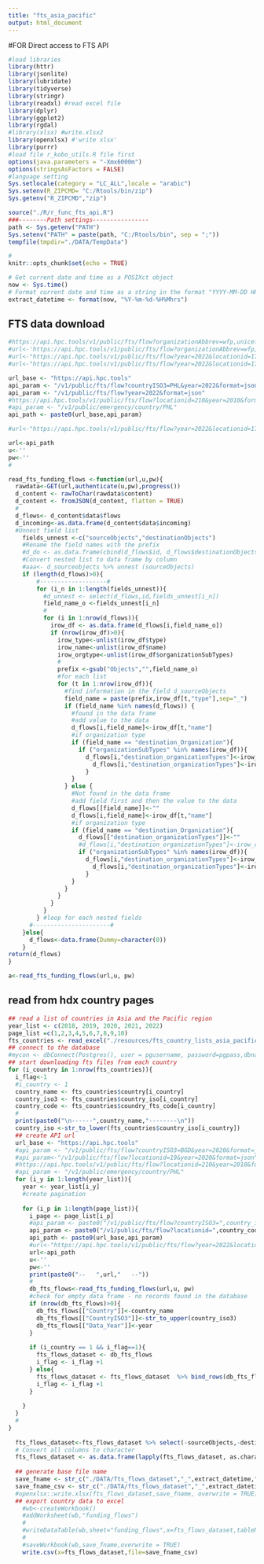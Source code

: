 ```yaml
---
title: "fts_asia_pacific"
output: html_document
---
```


#FOR Direct access to FTS API

```r
#load libraries
library(httr)
library(jsonlite)
library(lubridate)
library(tidyverse)
library(stringr)
library(readxl) #read excel file
library(dplyr)
library(ggplot2)
library(rgdal)
#library(xlsx) #write.xlsx2
library(openxlsx) #'write xlsx'
library(purrr) 
#load file r_kobo_utils.R file first
options(java.parameters = "-Xmx6000m")
options(stringsAsFactors = FALSE)
#language setting
Sys.setlocale(category = "LC_ALL",locale = "arabic")
Sys.setenv(R_ZIPCMD= "C:/Rtools/bin/zip")
Sys.getenv("R_ZIPCMD","zip")

source("./R/r_func_fts_api.R")
###--------Path settings----------------
path <- Sys.getenv("PATH")
Sys.setenv("PATH" = paste(path, "C:/Rtools/bin", sep = ";"))
tempfile(tmpdir="./DATA/TempData")

#
knitr::opts_chunk$set(echo = TRUE)

# Get current date and time as a POSIXct object
now <- Sys.time()
# Format current date and time as a string in the format "YYYY-MM-DD HH:MM:SS"
extract_datetime <- format(now, "%Y-%m-%d-%H%Mhrs")

```

## FTS data download
```r
#https://api.hpc.tools/v1/public/fts/flow?organizationAbbrev=wfp,unicef&year=2015
#url<-'https://api.hpc.tools/v1/public/fts/flow?organizationAbbrev=wfp,unicef&year=2015'
#url<-"https://api.hpc.tools/v1/public/fts/flow?year=2022&locationid=176"
#url<-"https://api.hpc.tools/v1/public/fts/flow?year=2022&locationid=176&boundary=incoming"

url_base <- "https://api.hpc.tools"
api_param <- "/v1/public/fts/flow?countryISO3=PHL&year=2022&format=json"
api_param <- "/v1/public/fts/flow?year=2022&format=json"
#https://api.hpc.tools/v1/public/fts/flow?locationid=210&year=2010&format=json
#api_param <- "/v1/public/emergency/country/PHL"
api_path <- paste0(url_base,api_param)

#url<-"https://api.hpc.tools/v1/public/fts/flow?year=2022&locationid=176"

url<-api_path
u<-''
pw<-''
#
```



```r
read_fts_funding_flows <-function(url,u,pw){
  rawdata<-GET(url,authenticate(u,pw),progress())
  d_content <- rawToChar(rawdata$content)
  d_content <- fromJSON(d_content, flatten = TRUE)
  #
  d_flows<- d_content$data$flows
  d_incoming<-as.data.frame(d_content$data$incoming)
  #Unnest field list
    fields_unnest <-c("sourceObjects","destinationObjects")
    #Rename the field names with the prefix
    #d_do <- as.data.frame(cbind(d_flows$id, d_flows$destinationObjects))
    #Convert nested list to data frame by column
    #aaa<- d_sourceobjects %>% unnest (sourceObjects)
    if (length(d_flows)>0){
        #-------------------#
        for (i_n in 1:length(fields_unnest)){
          #d_unnest <- select(d_flows,id,fields_unnest[i_n])
          field_name_o <-fields_unnest[i_n]
          #
          for (i in 1:nrow(d_flows)){
            irow_df <- as.data.frame(d_flows[i,field_name_o])
            if (nrow(irow_df)>0){
              irow_type<-unlist(irow_df$type)
              irow_name<-unlist(irow_df$name)
              irow_orgtype<-unlist(irow_df$organizationSubTypes)
              #
              prefix <-gsub("Objects","",field_name_o)
              #for each list
              for (t in 1:nrow(irow_df)){
                #find information in the field d_sourceObjects
                field_name = paste(prefix,irow_df[t,"type"],sep="_")
                if (field_name %in% names(d_flows)) {
                  #found in the data frame
                  #add value to the data
                  d_flows[i,field_name]<-irow_df[t,"name"]
                  #if organization type
                  if (field_name == "destination_Organization"){
                    if ("organizationSubTypes" %in% names(irow_df)){
                      d_flows[i,"destination_organizationTypes"]<-irow_df[t,"organizationSubTypes"]}else {
                        d_flows[i,"destination_organizationTypes"]<-irow_df[t,"organizationTypes"]  
                      }
                  } 
                } else {
                  #Not found in the data frame
                  #add field first and then the value to the data
                  d_flows[[field_name]]<-""
                  d_flows[i,field_name]<-irow_df[t,"name"]
                  #if organization type
                  if (field_name == "destination_Organization"){
                    d_flows[["destination_organizationTypes"]]<-""
                    #d_flows[i,"destination_organizationTypes"]<-irow_df[t,"organizationSubTypes"]
                    if ("organizationSubTypes" %in% names(irow_df)){
                      d_flows[i,"destination_organizationTypes"]<-irow_df[t,"organizationSubTypes"]}else {
                        d_flows[i,"destination_organizationTypes"]<-irow_df[t,"organizationTypes"]  
                      }
                  }
                }
              }
            }
          }
        } #loop for each nested fields
      #----------------------#
    }else{
      d_flows<-data.frame(Dummy=character(0))
    }
return(d_flows)
}
```

```r
a<-read_fts_funding_flows(url,u, pw)

```

## read from hdx country pages
```r
## read a list of countries in Asia and the Pacific region
year_list <- c(2018, 2019, 2020, 2021, 2022)
page_list =c(1,2,3,4,5,6,7,8,9,10)
fts_countries <- read_excel("./resources/fts_country_lists_asia_pacific.xlsx", sheet = "hdx_asia_pacific")
## connect to the database
#mycon <- dbConnect(Postgres(), user = pgusername, password=pgpass,dbname = pgdbname, host = pgserver , port = pgport)
## start downloading fts files from each country
for (i_country in 1:nrow(fts_countries)){
  i_flag<-1
  #i_country <- 1
  country_name <- fts_countries$country[i_country]
  country_iso3 <- fts_countries$country_iso[i_country]
  country_code <- fts_countries$coundry_fts_code[i_country]
  #
  print(paste0("\n------",country_name,"--------\n"))
  country_iso <-str_to_lower(fts_countries$country_iso[i_country])
  ## create API url
  url_base <- "https://api.hpc.tools"
  #api_param <- "/v1/public/fts/flow?countryISO3=BGD&year=2020&format=json"
  #api_param<-"/v1/public/fts/flow?locationid=19&year=2020&format=json"
  #https://api.hpc.tools/v1/public/fts/flow?locationid=210&year=2010&format=json
  #api_param <- "/v1/public/emergency/country/PHL"
  for (i_y in 1:length(year_list)){
    year <- year_list[i_y]
    #create pagination
    
    for (i_p in 1:length(page_list)){
      i_page <- page_list[i_p]
      #api_param <- paste0("/v1/public/fts/flow?countryISO3=",country_iso3,"&year=",year,"&format=json","&page=",i_page)
      api_param <- paste0("/v1/public/fts/flow?locationid=",country_code,"&year=",year,"&format=json","&page=",i_page)
      api_path <- paste0(url_base,api_param)
      #url<-"https://api.hpc.tools/v1/public/fts/flow?year=2022&locationid=176"
      url<-api_path
      u<-''
      pw<-''
      print(paste0("--   ",url,"   --"))
      #
      db_fts_flows<-read_fts_funding_flows(url,u, pw)
      #check for empty data frame - no records found in the database
      if (nrow(db_fts_flows)>0){
        db_fts_flows[["Country"]]<-country_name
        db_fts_flows[["CountryISO3"]]<-str_to_upper(country_iso3)
        db_fts_flows[["Data_Year"]]<-year  
      }
      
      if (i_country == 1 && i_flag==1){
        fts_flows_dataset <- db_fts_flows
        i_flag <- i_flag +1
      } else{
        fts_flows_dataset <- fts_flows_dataset  %>% bind_rows(db_fts_flows)
        i_flag <- i_flag +1
      }
      
    }
  }
  #
}
  
  fts_flows_dataset<-fts_flows_dataset %>% select(-sourceObjects,-destinationObjects,-reportDetails)
  # Convert all columns to character  
  fts_flows_dataset <- as.data.frame(lapply(fts_flows_dataset, as.character), stringsAsFactors = FALSE)
  
  ## generate base file name
  save_fname <- str_c("./DATA/fts_flows_dataset","_",extract_datetime,".xlsx")
  save_fname_csv <- str_c("./DATA/fts_flows_dataset","_",extract_datetime,".csv")
  #openxlsx::write.xlsx(fts_flows_dataset,save_fname, overwrite = TRUE)
  ## export country data to excel
    #wb<-createWorkbook()
    #addWorksheet(wb,"funding_flows")
    #
    #writeDataTable(wb,sheet="funding_flows",x=fts_flows_dataset,tableName = "funding_flows")
    #
    #saveWorkbook(wb,save_fname,overwrite = TRUE)
    write.csv(x=fts_flows_dataset,file=save_fname_csv)
```



